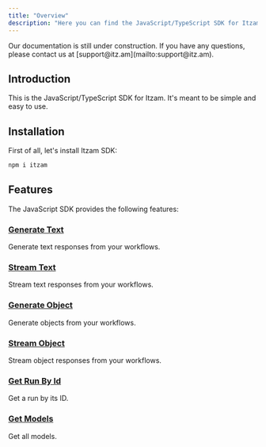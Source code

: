 ```yaml
---
title: "Overview"
description: "Here you can find the JavaScript/TypeScript SDK for Itzam."
---
```


<Warning>
  Our documentation is still under construction. If you have any questions,
  please contact us at [support@itz.am](mailto:support@itz.am).
</Warning>

## Introduction

This is the JavaScript/TypeScript SDK for Itzam. It's meant to be simple and easy to use.

## Installation

First of all, let's install Itzam SDK:

```bash
npm i itzam
```

## Features

The JavaScript SDK provides the following features:

### [Generate Text](/sdks/javascript/generate-text)

Generate text responses from your workflows.

### [Stream Text](/sdks/javascript/stream-text)

Stream text responses from your workflows.

### [Generate Object](/sdks/javascript/generate-object)

Generate objects from your workflows.

### [Stream Object](/sdks/javascript/stream-object)

Stream object responses from your workflows.

### [Get Run By Id](/sdks/javascript/get-run-by-id)

Get a run by its ID.

### [Get Models](/sdks/javascript/get-models)

Get all models.
